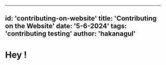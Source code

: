 ----
id: 'contributing-on-website'
title: 'Contributing on the Website'
date: '5-6-2024'
tags: 'contributing testing'
author: 'hakanagul'
---

# Hey !